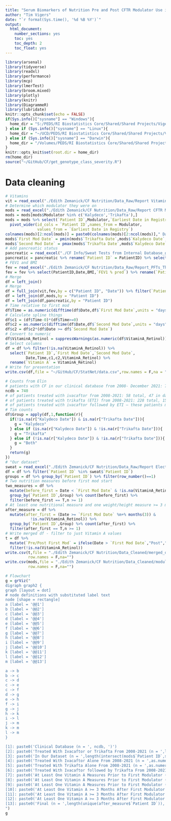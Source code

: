 ```yaml
---
title: "Serum Biomarkers of Nutrition Pre and Post CFTR Modulator Use in Children with Cystic Fibrosis"
author: "Tim Vigers"
date: "`r format(Sys.time(), '%d %B %Y')`"
output:
  html_document:
    number_sections: yes
    toc: yes
    toc_depth: 2
    toc_float: yes
---
```


```r
library(arsenal)
library(tidyverse)
library(readxl)
library(performance)
library(mcp)
library(lmerTest)
library(broom.mixed)
library(plotly)
library(knitr)
library(DiagrammeR)
library(lubridate)
knitr::opts_chunk$set(echo = FALSE)
if(Sys.info()["sysname"] == "Windows"){
  home_dir = "S:/PEDS/RI Biostatistics Core/Shared/Shared Projects/Vigers/CF"
} else if (Sys.info()["sysname"] == "Linux"){
  home_dir = "~/UCD/PEDS/RI Biostatistics Core/Shared/Shared Projects/Vigers/CF"
} else if (Sys.info()["sysname"] == "Darwin"){
  home_dir = "/Volumes/PEDS/RI Biostatistics Core/Shared/Shared Projects/Vigers/CF"
}
knitr::opts_knit$set(root.dir = home_dir)
rm(home_dir)
source("~/GitHub/CF/get_genotype_class_severity.R")
```

# Data cleaning

```r
# Vitamins
vit = read_excel("./Edith Zemanick/CF Nutrition/Data_Raw/Report Vitamins_throughDecember2021_revised20220712.xlsx")
# Determine which modulator they were on
mods = read_excel("./Edith Zemanick/CF Nutrition/Data_Raw/Report CFTR Modulators_throughDecember2021.xlsx")
mods = mods[mods$Modulator %in% c('Kalydeco','Trikafta'),]
mods = mods %>% select(`Patient ID`,Modulator,`Earliest Date in Registry`) %>% 
  pivot_wider(id_cols = `Patient ID`,names_from = Modulator,
              values_from = `Earliest Date in Registry`)
colnames(mods)[2:ncol(mods)] = paste0(colnames(mods)[2:ncol(mods)]," Date")
mods$`First Mod Date` = pmin(mods$`Trikafta Date`,mods$`Kalydeco Date`,na.rm = T)
mods$`Second Mod Date` = pmax(mods$`Trikafta Date`,mods$`Kalydeco Date`)
# Add pancreatic status
pancreatic = read_excel("./CF Info/Sweat Tests from Internal Database_genotype class_withPancStatus.xlsx")
pancreatic = pancreatic %>% rename(`Patient ID` = PatientID) %>% select(`Patient ID`,PancreaticStatus)
# FEV1 and BMI
fev = read_excel("./Edith Zemanick/CF Nutrition/Data_Raw/Report_PFTs_ThroughDecember2021.xlsx")
fev = fev %>% select(PatientID,Date,BMI,`FEV1 % pred`) %>% rename(`Patient ID` = PatientID)
# Merge
df = left_join()
# Merge
df = full_join(vit,fev,by = c("Patient ID", "Date")) %>% filter(`Patient ID` %in% mods$`Patient ID`)
df = left_join(df,mods,by = "Patient ID")
df = left_join(df,pancreatic,by = "Patient ID")
# Time relative to first mod
df$Time = as.numeric(difftime(df$Date,df$`First Mod Date`,units = "days"))/365.25
# Calculate spline things
df$c1 = (df$Time-0)*(df$Time>=0)
df$c2 = as.numeric(difftime(df$Date,df$`Second Mod Date`,units = "days"))/365.25
df$c2 = df$c2*(df$Date >= df$`Second Mod Date`)
# Convert to numeric
df$VitaminA_Retinol = suppressWarnings(as.numeric(df$VitaminA_Retinol))
# Select columns
df = df %>% filter(!is.na(VitaminA_Retinol)) %>%
  select(`Patient ID`,`First Mod Date`,`Second Mod Date`,
         Date,Time,c1,c2,VitaminA_Retinol) %>%
  rename(`Vitamin A` = VitaminA_Retinol)
# Write for presentation
write.csv(df,file = "~/GitHub/CF/StatNet/data.csv",row.names = F,na = "")
```

```r
# Counts from Elin
# patients with CF in our clinical database from 2008- December 2021: 740 total, 474 in our dataset
ncdb = 740
# of patients treated with ivacaftor from 2008-2021: 58 total, 47 in dataset
# of patients treated with trikafta (ETI) from 2008-2021: 228 total, 150 in dataset 
# of patients treated with ivacaftor followed by ETI – these patients may be counted in both groups: 22 total, 17 in dataset
# Tim counts
df$Group = apply(df,1,function(r){
  if(!is.na(r["Kalydeco Date"]) & is.na(r["Trikafta Date"])){
    g = "Kalydeco"
  } else if (is.na(r["Kalydeco Date"]) & !is.na(r["Trikafta Date"])){
    g = "Trikafta"
  } else if (!is.na(r["Kalydeco Date"]) & !is.na(r["Trikafta Date"])){
    g = "Both"
  }
  return(g)
})
# "Our dataset"
sweat = read_excel("./Edith Zemanick/CF Nutrition/Data_Raw/Report Electrolytes_throughDecember2021.xlsx")
df = df %>% filter(`Patient ID` %in% sweat$`Patient ID`)
groups = df %>% group_by(`Patient ID`) %>% filter(row_number()==1)
# Two nutrition measures before first mod start
two_measures = df %>% 
  mutate(before_first = Date < `First Mod Date` & !is.na(VitaminA_Retinol)) %>% 
  group_by(`Patient ID`,Group) %>% count(before_first) %>% 
  filter(before_first == T,n >= 1)
# At least one nutritional measure and one weight/height measure >= 3 months after first
after_measure = df %>% 
  mutate(after_first = (Date >= `First Mod Date` %m+% months(3)) & 
           !is.na(VitaminA_Retinol)) %>%
  group_by(`Patient ID`,Group) %>% count(after_first) %>%
  filter(after_first == T,n >= 1)
# Write merged df - filter to just Vitamin A values
t = df %>% 
  mutate(`Pre/Post First Mod` = ifelse(Date > `First Mod Date`,"Post","Pre")) %>%
  filter(!is.na(VitaminA_Retinol)) 
write.csv(t,file = "./Edith Zemanick/CF Nutrition/Data_Cleaned/merged_data.csv",
          row.names = F,na="")
write.csv(mods,file = "./Edith Zemanick/CF Nutrition/Data_Cleaned/modulators.csv",
          row.names = F,na="")
```

```r
# Flowchart
g = grViz("
digraph graph2 {
graph [layout = dot]
# node definitions with substituted label text
node [shape = rectangle]
a [label = '@@1']
b [label = '@@2']
c [label = '@@3']
d [label = '@@4']
e [label = '@@5']
f [label = '@@6']
g [label = '@@7']
h [label = '@@8']
i [label = '@@9']
j [label = '@@10']
k [label = '@@11']
l [label = '@@12']
m [label = '@@13']

a -> b
b -> c
c -> d
c -> e
c -> f
d -> g
e -> h
f -> i
g -> j
h -> k
i -> l
j -> m
k -> m
l -> m
}

[1]: paste0('Clinical Database (n = ', ncdb, ')')
[2]: paste0('Treated With Ivacaftor or Trikafta From 2008-2021 (n = ',length(unique(mods$`Patient ID`)), ')')
[3]: paste0('In Our Dataset (n = ',length(intersect(mods$`Patient ID`,sweat$`Patient ID`)), ')')
[4]: paste0('Treated With Ivacaftor Alone From 2008-2021 (n = ',as.numeric(table(groups$Group)['Kalydeco']), ')')
[5]: paste0('Treated With Trikafta Alone From 2008-2021 (n = ',as.numeric(table(groups$Group)['Trikafta']), ')')
[6]: paste0('Treated With Ivacaftor followed by Trikafta From 2008-2021 (n = ',as.numeric(table(groups$Group)['Both']), ')')
[7]: paste0('At Least One Vitamin A Measures Prior to First Modulator (n = ',as.numeric(table(two_measures$Group)['Kalydeco']), ')')
[8]: paste0('At Least One Vitamin A Measures Prior to First Modulator (n = ',as.numeric(table(two_measures$Group)['Trikafta']), ')')
[9]: paste0('At Least One Vitamin A Measures Prior to First Modulator (n = ',as.numeric(table(two_measures$Group)['Both']), ')')
[10]: paste0('At Least One Vitamin A >= 3 Months After First Modulator (n = ',as.numeric(table(after_measure$Group)['Kalydeco']), ')')
[11]: paste0('At Least One Vitamin A >= 3 Months After First Modulator (n = ',as.numeric(table(after_measure$Group)['Trikafta']), ')')
[12]: paste0('At Least One Vitamin A >= 3 Months After First Modulator (n = ',as.numeric(table(after_measure$Group)['Both']), ')')
[13]: paste0('Final (n = ',length(unique(after_measure$`Patient ID`)), ')')
")
g
```

<!-- # Participant Characteristics -->

<!-- For each person, we calculated the maximum amount of time from the earliest nutrition measure before modulator start to start date, and the amount of time from modulator start date to most recent nutrition measure. The ranges of these values are presented below ("Years to start" and "Years From start," respectively). -->

<!-- ```{r results='asis'} -->
<!-- df$Sex[df$Sex == ""] = NA -->
<!-- demo = df %>% group_by(Patient.ID) %>% fill(Sex,.direction = "downup") %>% -->
<!--   filter(row_number() == 1) -->
<!-- t1 = tableby(first_mod ~ Age.at.Start..years. + Sex + genoRisk + -->
<!--                vit_measures_after + vit_measures_before + -->
<!--                notest(max_years_to_start,"min","max") + -->
<!--                notest(max_years_from_start,"min","max"), -->
<!--              data = demo, -->
<!--              control = tableby.control(numeric.stats=c("Nmiss", "median", "q1q3"),)) -->
<!-- summary(t1,test = F, -->
<!--         labelTranslations = -->
<!--           list(Age.at.Start..years. = "Age at Start (years)", -->
<!--                genoRisk = "Genotype risk group", -->
<!--                vit_measures_after = "No. of vitamin measures post", -->
<!--                vit_measures_before = "No. of vitamin measures pre", -->
<!--                max_years_to_start = "Years to start",max_years_from_start = "Years From start")) -->
<!-- ``` -->

<!-- # Piecewise longitudinal models -->

<!-- ```{r} -->
<!-- # Time relative to first mod -->
<!-- df$time = as.numeric(difftime(df$Date,df$`First Mod Date`,units = "days"))/365.25 -->
<!-- # Calculate spline things -->
<!-- df$c1 = -->
<!--   (df$time-0)*(df$time>=0) -->
<!-- df$c2 = -->
<!--   (as.numeric(difftime(df$Date,df$`Second Mod Date`,units = "days"))/365.25)*(df$Date >= df$`Second Mod Date`) -->
<!-- # Limit to 3 years prior -->
<!-- df = df %>% filter(!is.na(time) & time >= -3) %>% distinct() -->
<!-- ``` -->

<!-- ```{r} -->
<!-- piecewise_mod = function(outcome,data,diagnostics = F){ -->
<!--   data$`Patient ID` = as.factor(data$`Patient ID`) -->
<!--   data = data %>% select(`Patient ID`,Date,`First Mod Date`,`Second Mod Date`,PancreaticStatus,BMI, -->
<!--                          all_of(outcome)) %>% drop_na(all_of(outcome)) -->
<!--   # Separate data for single and double mods -->
<!--   single = data %>% filter(c2 <= 0 | is.na(c2)) -->
<!--   double = data %>% filter(!is.na(c2)) -->
<!--   # Models -->
<!--   f_single = as.formula(paste0(outcome,"~ BMI + PancreaticStatus + time + c1 + (1|`Patient ID`)")) -->
<!--   f_double = as.formula(paste0(outcome,"~ BMI + PancreaticStatus + time + c1 +c2 + (1|`Patient ID`)")) -->
<!--   if(outcome == "BMI"){ -->
<!--     f_single = update(f_single,.~.-BMI) -->
<!--     f_double = update(f_double,.~.-BMI) -->
<!--   } -->
<!--   m_single = lmer(f_single,data = single) -->
<!--   m_double = lmer(f_double,data = double) -->
<!--   # Diagnostics if required -->
<!--   if(diagnostics){ -->
<!--     check_single = check_model(m_single) -->
<!--     check_double = check_model(m_double) -->
<!--   } else { -->
<!--     check_single = NULL -->
<!--     check_double = NULL -->
<!--   } -->
<!--   # Results -->
<!--   res_single = tidy(m_single,"fixed") -->
<!--   res_double = tidy(m_double,"fixed") -->
<!--   # Plots -->
<!--   single_plot_df = m_single@frame -->
<!--   single_plot_df$pred = predict(m_single) -->
<!--   single_plot = ggplot(single_plot_df,aes_string(x = "time",y = outcome,color = "`Patient ID`")) + -->
<!--     geom_line(aes(y = pred)) + -->
<!--     theme_bw() + theme(legend.position = "none") + xlab("Time (years)") -->
<!--   double_plot_df = m_double@frame -->
<!--   double_plot_df$pred = predict(m_double) -->
<!--   double_plot = ggplot(double_plot_df,aes_string(x = "time",y = outcome,color = "`Patient ID`")) + -->
<!--     geom_line(aes(y = pred)) + -->
<!--     theme_bw() + theme(legend.position = "none") + xlab("Time (years)") -->
<!--   # Return -->
<!--   return(list("results_single" = res_single,"results_double" = res_double, -->
<!--               "diagnostics_single" = check_single,"diagnostics_double" = check_double, -->
<!--               "plot_single" = single_plot,"plot_double" = double_plot)) -->
<!-- } -->
<!-- ``` -->

<!-- In the following models, the "time" estimate represents the slope prior to first modulator start, "c1" is the change in slope after first modulator start, and "c2" is the change in slope from first modulator to second. All models were adjusted for BMI and pancreatic status (except the BMI model, which was only adjusted for pancreatic status). -->

<!-- ## Vitamin A -->

<!-- ```{r} -->
<!-- vita = piecewise_mod(outcome = "VitaminA_Retinol",data = df,diagnostics = T) -->
<!-- ``` -->

<!-- ### Single modulator -->

<!-- ```{r results='asis'} -->
<!-- vita$plot_single -->
<!-- kable(vita$results_single,digits = 3) -->
<!-- ``` -->

<!-- ### Double modulator -->

<!-- ```{r results='asis'} -->
<!-- vita$plot_double -->
<!-- kable(vita$results_double,digits = 3) -->
<!-- ``` -->

<!-- ## BMI -->

<!-- ```{r} -->
<!-- bmi = piecewise_mod(outcome = "BMI",data = df,diagnostics = T) -->
<!-- ``` -->

<!-- ### Single modulator -->

<!-- ```{r results='asis'} -->
<!-- bmi$plot_single -->
<!-- kable(bmi$results_single,digits = 3) -->
<!-- ``` -->

<!-- ### Double modulator -->

<!-- ```{r results='asis'} -->
<!-- bmi$plot_double -->
<!-- kable(bmi$results_double,digits = 3) -->
<!-- ``` -->

<!-- # Bayesian? -->

<!-- ## BMI -->

<!-- ```{r cache=TRUE,echo=TRUE} -->
<!-- mod_df = df %>% filter(!is.na(age_second)) %>% select(Patient.ID,time,BMI) %>% drop_na() -->
<!-- model = list( -->
<!--   BMI ~ 1, # Plateau -->
<!--   1 + (1|Patient.ID) ~ 0 + time, # Joined slope -->
<!--   1 + (1|Patient.ID) ~ 0 + time, # Joined slope -->
<!--   1 + (1|Patient.ID) ~ 0 + time # Joined slope -->
<!-- ) -->
<!-- fit = mcp(model, data = mod_df,sample = "both") -->
<!-- ``` -->

<!-- ### Posterior means -->

<!-- ```{r} -->
<!-- summary(fit) -->
<!-- ``` -->

<!-- ### Posterior fit -->

<!-- ```{r} -->
<!-- plot(fit,q_fit = TRUE) + theme_bw() -->
<!-- ``` -->

<!-- ### Parameter plot -->

<!-- ```{r} -->
<!-- plot_pars(fit) -->
<!-- ``` -->

<!-- ### Hypothesis tests -->

<!-- ```{r} -->
<!-- hypothesis(fit,c("cp_1 = 0","cp_2 = 0","cp_3 = 0")) -->
<!-- ``` -->

<!-- t -->